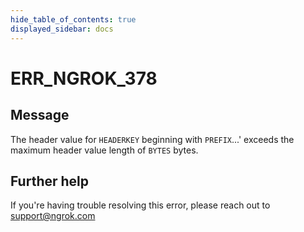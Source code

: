 ```yaml
---
hide_table_of_contents: true
displayed_sidebar: docs
---
```



# ERR_NGROK_378

## Message

The header value for `HEADERKEY` beginning with `PREFIX`...' exceeds the maximum header value length of `BYTES` bytes.

<ErrorDetails error="err_ngrok_378" />

## Further help

If you're having trouble resolving this error, please reach out to [support@ngrok.com](mailto:support@ngrok.com?subject=Help%20with%20ERR_NGROK_378)
